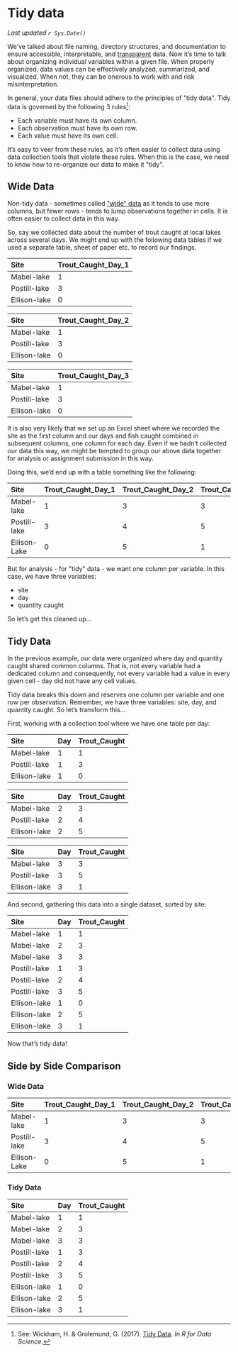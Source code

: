 # Tidy data

*Last updated `r Sys.Date()`*

We've talked about file naming, directory structures, and documentation to ensure accessible, interpretable, and <a href="https://ubco-biology.github.io/Procedures-and-Guidelines/glossary#Research-transparency">transparent</a> data. Now it's time to talk about organizing individual variables within a given file. When properly organized, data values can be effectively analyzed, summarized, and visualized. When not, they can be onerous to work with and risk misinterpretation.

In general, your data files should adhere to the principles of \"tidy data\". Tidy data is governed by the following 3 rules^[See: Wickham, H. & Grolemund, G. (2017). [Tidy Data](https://r4ds.had.co.nz/tidy-data.html). *In R for Data Science*.]:

* Each variable must have its own column.
* Each observation must have its own row.
* Each value must have its own cell.

It's easy to veer from these rules, as it's often easier to collect data using data collection tools that violate these rules. When this is the case, we need to know how to re-organize our data to make it \"tidy\".

## Wide Data

Non-tidy data - sometimes called <a href="https://ubco-biology.github.io/Procedures-and-Guidelines/glossary#Wide-format-data">\"wide\" data</a> as it tends to use more columns, but fewer rows - tends to lump observations together in cells. It is often easier to collect data in this way.

So, say we collected data about the number of trout caught at local lakes across several days. We might end up with the following data tables if we used a separate table, sheet of paper etc. to record our findings.

| Site         | Trout_Caught_Day_1 |
| :------------ | :------------------ |
| Mabel-lake   | 1                  |
| Postill-lake | 3                  |
| Ellison-lake | 0                  |

| Site         | Trout_Caught_Day_2 |
| :------------ | :------------------ |
| Mabel-lake   | 1                  |
| Postill-lake | 3                  |
| Ellison-lake | 0                  |

| Site         | Trout_Caught_Day_3 |
| :------------ | :------------------ |
| Mabel-lake   | 1                  |
| Postill-lake | 3                  |
| Ellison-lake | 0                  |

It is also very likely that we set up an Excel sheet where we recorded the site as the first column and our days and fish caught combined in subsequent columns, one column for each day. Even if we hadn't collected our data this way, we might be tempted to group our above data together for analysis or assignment submission in this way.

Doing this, we'd end up with a table something like the following:

| Site         | Trout_Caught_Day_1 | Trout_Caught_Day_2 | Trout_Caught_Day_3 |
| :------------ | :------------------- | :-------------------- | :-------------------- |
| Mabel-lake   | 1                   | 3                  | 3 |
| Postill-lake | 3                   | 4               | 5 |
| Ellison-Lake | 0                   | 5                    | 1 |

But for analysis - for \"tidy\" data - we want one column per variable. In this case, we have three variables:

* site
* day
* quantity caught

So let's get this cleaned up...

## Tidy Data

In the previous example, our data were organized where day and quantity caught shared common columns. That is, not every variable had a dedicated column and consequently, not every variable had a value in every given cell - day did not have any cell values.

Tidy data breaks this down and reserves one column per variable and one row per observation. Remember, we have three variables: site, day, and quantity caught. So let's transform this...

First, working with a collection tool where we have one table per day:

| Site         | Day  | Trout_Caught |
| :------------ | :---- | :------------ |
| Mabel-lake   | 1    | 1            |
| Postill-lake | 1    | 3            |
| Ellison-lake | 1    | 0            |

| Site         | Day  | Trout_Caught |
| :------------ | :---- | :------------ |
| Mabel-lake   | 2    | 3            |
| Postill-lake | 2    | 4            |
| Ellison-lake | 2    | 5            |

| Site         | Day  | Trout_Caught |
| :------------ | :---- | :------------ |
| Mabel-lake   | 3    | 3            |
| Postill-lake | 3    | 5            |
| Ellison-lake | 3    | 1            |

And second, gathering this data into a single dataset, sorted by site:

| Site         | Day  | Trout_Caught |
| :------------ | :---- | :------------ |
| Mabel-lake   | 1    | 1            |
| Mabel-lake   | 2    | 3            |
| Mabel-lake   | 3    | 3            |
| Postill-lake | 1    | 3            |
| Postill-lake | 2    | 4            |
| Postill-lake | 3    | 5            |
| Ellison-lake | 1    | 0            |
| Ellison-lake | 2    | 5            |
| Ellison-lake | 3    | 1            |

Now that's tidy data!

## Side by Side Comparison

### Wide Data {-}

| Site         | Trout_Caught_Day_1 | Trout_Caught_Day_2 | Trout_Caught_Day_3 |
| :------------ | :------------------ | :------------------ | :------------------ |
| Mabel-lake   | 1                  | 3                  | 3                  |
| Postill-lake | 3                  | 4                  | 5                  |
| Ellison-Lake | 0                  | 5                  | 1                  |

### Tidy Data {-}

| Site         | Day  | Trout_Caught |
| :------------ | :---- | :------------ |
| Mabel-lake   | 1    | 1            |
| Mabel-lake   | 2    | 3            |
| Mabel-lake   | 3    | 3            |
| Postill-lake | 1    | 3            |
| Postill-lake | 2    | 4            |
| Postill-lake | 3    | 5            |
| Ellison-lake | 1    | 0            |
| Ellison-lake | 2    | 5            |
| Ellison-lake | 3    | 1            |

